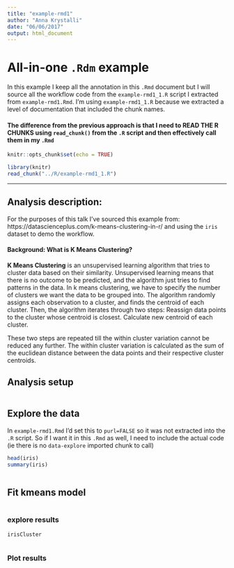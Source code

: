 ```yaml
---
title: "example-rmd1"
author: "Anna Krystalli"
date: "06/06/2017"
output: html_document
---
```

# All-in-one `.Rdm` example

In this example I keep all the annotation in this `.Rmd` document but I will source all the workflow code from the `example-rmd1_1.R` script I extracted from `example-rmd1.Rmd`. I'm using `example-rmd1_1.R` because we extracted a level of documentation that included the chunk names.

#### The difference from the previous approach is that I need to **READ THE R CHUNKS** using `read_chunk()` from the `.R` script and then effectively call them in my `.Rmd`

```r
knitr::opts_chunk$set(echo = TRUE)
```

```r
library(knitr)
read_chunk("../R/example-rmd1_1.R")
```


***

## Analysis description:

For the purposes of this talk I've sourced this example from: https://datascienceplus.com/k-means-clustering-in-r/ and using the `iris` dataset to demo the workflow. 

####  Background: What is K Means Clustering?

**K Means Clustering** is an unsupervised learning algorithm that tries to cluster data based on their similarity. Unsupervised learning means that there is no outcome to be predicted, and the algorithm just tries to find patterns in the data. In k means clustering, we have to specify the number of clusters we want the data to be grouped into. The algorithm randomly assigns each observation to a cluster, and finds the centroid of each cluster. Then, the algorithm iterates through two steps:
Reassign data points to the cluster whose centroid is closest.
Calculate new centroid of each cluster.

These two steps are repeated till the within cluster variation cannot be reduced any further. The within cluster variation is calculated as the sum of the euclidean distance between the data points and their respective cluster centroids.

## Analysis setup
```r

```


## Explore the data

In `example-rmd1.Rmd` I'd set this to `purl=FALSE` so it was not extracted into the `.R` script. So if I want it in this `.Rmd` as well, I need to include the actual code (ie there is no `data-explore` imported chunk to call)

```r
head(iris)
summary(iris)
```


```r

```



## Fit kmeans model
```r

```

### explore results

```r
irisCluster
```


```r

```

### Plot results

```r

```

